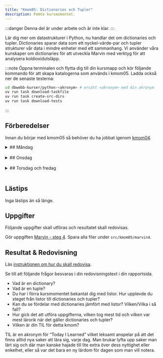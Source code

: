 ```yaml
---
title: "Kmom05: Dictionaries och Tupler" 
description: Femte kursmomentet.
---
```



:::danger
Denna del är under arbete och är inte klar.
:::

Lär dig mer om datastrukturer i Python, nu handlar det om dictionaries och tupler. Dictionaries sparar data som ett nyckel-värde-par och tupler strukturer vår data i mindre enheter med ett sammanhang. Vi använder våra kunskaper om dictionaries för att utveckla Marvin med verktyg för att analysera koldioxidutsläpp.

:::note
Öppna terminalen och flytta dig till din kursmapp och kör följande kommando för att skapa katalogerna som används i kmom05. Ladda också ner de senaste testerna:

```bash
cd dbwebb-kurser/python-<akronym> # ersätt <akronym> med din akronym
uv run task download-taskfile
uv run task create-src-dirs
uv run task download-tests
```
:::


## Förberedelser
Innan du börjar med kmom05 så behöver du ha jobbat igenom [kmom04](/website/kmom/kmom04).
<br/>

<details>
<summary>
## Måndag
</summary>


:::tip
När du ska jobba med kursen är det lättast om du öppnar VSCode från terminalen innan du börjar jobba.

```bash
cd dbwebb-kurser/python-<din akronym>
code .
```

Använd `practice`-mappen (eller `practice_validation` om du vill validera din kod) i kmom05- katalogen för att skriva övningskod. 
:::


#### Att göra

Vi fortsätter att läsa i boken [Python for Everybody: Exploring data in Python3](/website/laromaterial/böcker/).

<Steps>  

1. Läs och jobba igenom följande kapitel i boken (alternativt kolla på videorna):
    * Ch9 Dictionaries
    * Ch10 Tuples

    :::tip
    Vi påminner om att det inte räcker inte med att bara läsa. Du behöver  experimentera med koden. Gör övningarna i boken. Testa ändra saker och se vad som händer. 
    :::
    
    De exempelprogram du gör i samband med att du läser i boken och tittar på tillhörande videor kan du spara i ditt kursrepo under `src/kmom05/practice` alternativt `src/kmom05/practice_validate` om du vill validera din kod.

2. Gör övningen [Dictionaries och tupler i Python](/website/laromaterial/övning/dictionaries-och-tupler-i-python) för att bekanta dig med dictionaries och tupler i Python. De exempelprogram du gör kan du spara i ditt kursrepo under `src/kmom05/practice` alternativt `src/kmom05/practice_validate` om du vill validera din kod.

</Steps>

</details>
<br/>




<details>
<summary>
## Onsdag
</summary>

Jobba igenom [seminarium kmom05](/website/laromaterial/seminarium/kmom05). Det görs på onsdagens lektion.

</details>
<br/>

<details>
<summary>
## Torsdag och fredag
</summary>

### Att göra

<Steps>

1. Lös uppgifterna under [Uppgifter](#uppgifter).

</Steps>

</details>
<br/>


## Lästips

Inga lästips än så länge.


## Uppgifter

Följande uppgifter skall utföras och resultatet skall redovisas.

Gör uppgiften [Marvin - steg 4](/website/laromaterial/uppgift/marvin4). Spara alla filer under `src/kmom05/marvin4`.

## Resultat & Redovisning

Läs [instruktionen om hur du skall redovisa](/website/laromaterial/instruktion/resultat-och-redovisning).

Se till att följande frågor besvaras i din redovisningstext i din rapportsida.

- Vad är en dictionary?
- Vad är en tuple?
- Du har i förra kursmomentet bekantat dig med listor. Hur upplevde du steget från listor till dictionaries och tupler?
- Kan du se fördelar med dictionaries jämfört med listor? Vilken/Vilka i så fall?
- Hur gick det att utföra uppgifterna, vilken tog mest tid och vilken var mest lärorik när det gäller dictionaries och tupler?
- Vilken är din TIL för detta kmom?

TIL är en akronym för “Today I Learned” vilket leksamt anspelar på att det finns alltid nya saker att lära sig, varje dag. Man brukar lyfta upp saker man lärt sig och där man kanske hajade till lite extra över dess nyttighet eller enkelhet, eller så var det bara en ny lärdom för dagen som man vill notera.
